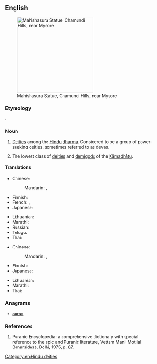 {{also|asura}}
==English==
{{wikipedia}}
[[Image:Mahishaasura.jpg|thumb|250px| Mahishasura Statue, Chamundi Hills, near Mysore]]

===Etymology===
{{etyl|sa|en}} {{m|sa|sc=Deva|असुर|tr=ásura}}.

===Noun===
{{en-noun}}

# {{lb|en|Hinduism}} [[deity|Deities]] among the [[Hindu]] [[dharma]]. Considered to be a group of power-seeking deities, sometimes referred to as [[deva]]s.
# {{lb|en|Buddhism}} The lowest class of [[deity|deities]] and [[demigod]]s of the [[Kāmadhātu]].

====Translations====
{{trans-top|Asura in Hinduism}}
* Chinese:
*: Mandarin: {{t+|cmn|阿修羅|sc=Hani}}, {{t+|cmn|阿修罗|tr=āxiūluo|sc=Hani}}
* Finnish: {{t|fi|Asura}}
* French: {{t|fr|açoura}}, {{t|fr|asura}}
* Japanese: {{t|ja|アスラ|tr=asura}}
{{trans-mid}}
* Lithuanian: {{t|lt|Asura|f}}
* Marathi: {{t+|mr|असुर|tr=asura|sc=Deva}}
* Russian: {{t+|ru|асу́ра}}
* Telugu: {{t+|te|అసురుడు}}
* Thai: {{t|th|อสูร|tr=à-sǔun|sc=Thai}}
{{trans-bottom}}

{{trans-top|Asura in Buddhism}}
* Chinese:
*: Mandarin: {{t+|cmn|阿修羅|sc=Hani}}, {{t+|cmn|阿修罗|tr=āxiūluo|sc=Hani}}
* Finnish: {{t|fi|Asura}}
* Japanese: {{t|ja|阿修羅|tr=あしゅら, ashura}}
{{trans-mid}}
* Lithuanian: {{t|lt|Asura|f}}
* Marathi: {{t+|mr|असुर|tr=asura|sc=Deva}}
* Thai: {{t|th|อสูร|tr=à-sǔun|sc=Thai}}
{{trans-bottom}}

===Anagrams===
* [[auras#English|auras]]

===References===
# Puranic Encyclopedia: a comprehensive dictionary with special reference to the epic and Puranic literature, Vettam Mani, Motilal Banarsidass, Delhi, 1975, p. [https://archive.org/stream/puranicencyclopa00maniuoft#page/67/mode/2up 67].

[[Category:en:Hindu deities]]
